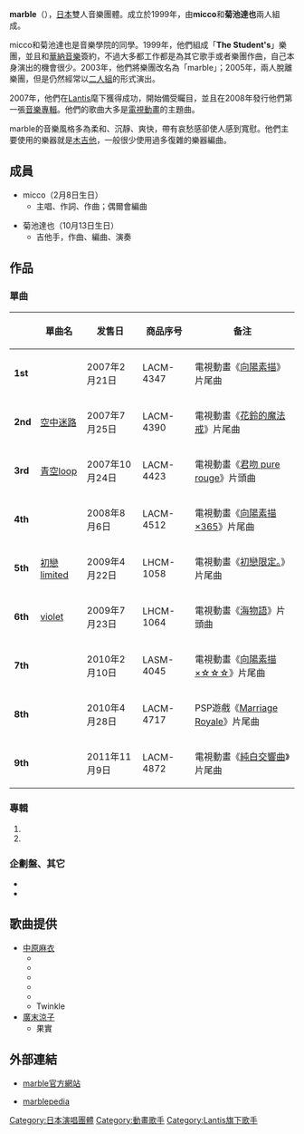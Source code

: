 {{otheruse|Marble}}
{{Unreferenced|time=2019-09-14T11:46:31+00:00}}
{{lowercase|marble}}
{{Infobox_Band
| name  = marble
|type=乐队
| image    = 
| caption  = 
| years_active = 1999年至今
| country  = {{JAP}}
| music_genre = [[J-pop|J-pop]]
| record_label      = [[華納音樂集團|華納音樂]]（1999 - 2006）<br />[[Lantis|Lantis]]（2007 - ）
| agent_company     = 
| current_members   = micco<br />菊池達也
| past_members      = 
| website           =[http://shop.funfantoday.com/marble/ marble official site]
}}
'''marble'''（{{lang|ja|マーブル}}），[[日本|日本]]雙人音樂團體。成立於1999年，由'''micco'''和'''菊池達也'''兩人組成。

micco和菊池達也是音樂學院的同學。1999年，他們組成「'''The Student's'''」樂團，並且和[[華納音樂集團|華納音樂]]簽約，不過大多都工作都是為其它歌手或者樂團作曲，自己本身演出的機會很少。2003年，他們將樂團改名為「marble」；2005年，兩人脫離樂團，但是仍然經常以[[二人組|二人組]]的形式演出。

2007年，他們在[[Lantis|Lantis]]麾下獲得成功，開始備受矚目，並且在2008年發行他們第一張[[音樂專輯|音樂專輯]]。他們的歌曲大多是[[日本動畫|電視動畫]]的主題曲。

marble的音樂風格多為柔和、沉靜、爽快，帶有哀愁感卻使人感到寬慰。他們主要使用的樂器就是[[木吉他|木吉他]]，一般很少使用過多復雜的樂器編曲。

== 成員 ==
* micco（2月8日生日）
** 主唱、作詞、作曲；偶爾會編曲

* 菊池達也（10月13日生日）
** 吉他手，作曲、編曲、演奏

== 作品 ==
=== 單曲 ===
{| class="wikitable"
|-
!  !! 單曲名 !! 发售日 !! 商品序号 !! 备注
|-
| '''1st''' || {{lang|ja|[[芽生Drive|芽生えドライブ]]}} || 2007年2月21日 || LACM-4347 || 電視動畫《[[向陽素描|向陽素描]]》片尾曲
|-
| '''2nd''' || [[空中迷宮|空中迷路]] || 2007年7月25日 || LACM-4390 || 電視動畫《[[花鈴的魔法戒|花鈴的魔法戒]]》片尾曲
|-
| '''3rd''' || [[青空loop|青空loop]] || 2007年10月24日 || LACM-4423 || 電視動畫《[[君吻|君吻 pure rouge]]》片頭曲
|-
| '''4th''' || {{lang|ja|[[流星記錄|流星レコード]]}} || 2008年8月6日 || LACM-4512 || 電視動畫《[[向陽素描|向陽素描×365]]》片尾曲
|-
| '''5th''' || [[初戀_limited|初戀 limited]] || 2009年4月22日 || LHCM-1058 || 電視動畫《[[初戀限定。|初戀限定。]]》片尾曲
|-
| '''6th''' || [[violet|violet]] || 2009年7月23日 || LHCM-1064 || 電視動畫《[[海物語|海物語]]》片頭曲
|-
| '''7th''' || {{lang|ja|[[さくらさくら咲く_〜あの日君を待つ_空と同じで〜|さくらさくら咲く 〜あの日君を待つ 空と同じで〜]]}} || 2010年2月10日 || LASM-4045 || 電視動畫《[[向陽素描|向陽素描×☆☆☆]]》片尾曲
|-
| '''8th''' || {{lang|ja|[[ゆらり、ふわり、君となら|ゆらり、ふわり、君となら]]}} || 2010年4月28日 || LACM-4717 || PSP遊戲《[[w:ja:マリッジロワイヤル_プリズムストーリー|Marriage Royale]]》片尾曲
|-
| '''9th''' || {{lang|ja|[[水彩キャンディー|水彩キャンディー]]}} || 2011年11月9日 || LACM-4872 || 電視動畫《[[純白交響曲#電視動畫|純白交響曲]]》片尾曲
|}

=== 專輯 ===
# {{lang|ja|[[虹色ハミング|虹色ハミング]]}}
# {{lang|ja|[[手のひら|手のひら]]}}

=== 企劃盤、其它 ===
* {{lang|ja|[[ひだま〜ぶる|ひだま〜ぶる]]}}
* {{lang|ja|[[旋律の彼方、空の彼方|旋律の彼方、空の彼方]]}}

== 歌曲提供 ==
* [[中原麻衣|中原麻衣]]
** {{lang|ja|[[アネモネ_(中原麻衣單曲)|アネモネ]]}}
** {{lang|ja|漣の声}}
** {{lang|ja|光のaccord}}
** {{lang|ja|アエラの風}}
** {{lang|ja|メリーゴーランド}}
** Twinkle
* [[廣末涼子|廣末涼子]]
** 果實

== 外部連結 ==
* {{ja}}[https://web.archive.org/web/20160215231537/http://shop.funfantoday.com/marble/ marble官方網站]
* {{ja}}[https://web.archive.org/web/20081121015125/http://www.dot-anime.com/music/artist/marble/marblepedia/index.html  marblepedia] 

{{normdaten}}
{{DEFAULTSORT:Marble}}
[[Category:日本演唱團體|Category:日本演唱團體]]
[[Category:動畫歌手|Category:動畫歌手]]
[[Category:Lantis旗下歌手|Category:Lantis旗下歌手]]